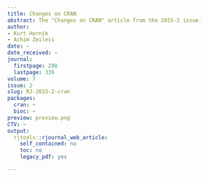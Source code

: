 ```yaml
---
title: Changes on CRAN
abstract: The "Changes on CRAN" article from the 2015-2 issue.
author:
- Kurt Hornik
- Achim Zeileis
date: ~
date_received: ~
journal:
  firstpage: 298
  lastpage: 339
volume: 7
issue: 2
slug: RJ-2015-2-cran
packages:
  cran: ~
  bioc: ~
preview: preview.png
CTV: ~
output:
  rjtools::rjournal_web_article:
    self_contained: no
    toc: no
    legacy_pdf: yes

---
```

